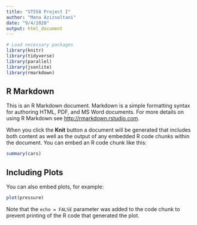 ```yaml
---
title: "ST558 Project I"
author: "Mana Azizsoltani"
date: "9/4/2020"
output: html_document
---
```


```r
# Load necessary packages
library(knitr)
library(tidyverse)
library(parallel)
library(jsonlite)
library(rmarkdown)
```

## R Markdown

This is an R Markdown document. Markdown is a simple formatting syntax for authoring HTML, PDF, and MS Word documents. For more details on using R Markdown see <http://rmarkdown.rstudio.com>.

When you click the **Knit** button a document will be generated that includes both content as well as the output of any embedded R code chunks within the document. You can embed an R code chunk like this:

```r
summary(cars)
```

## Including Plots

You can also embed plots, for example:

```r
plot(pressure)
```

Note that the `echo = FALSE` parameter was added to the code chunk to prevent printing of the R code that generated the plot.
